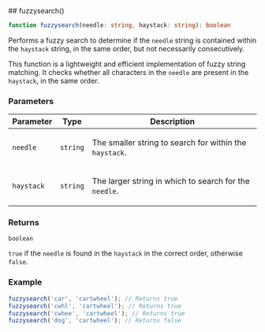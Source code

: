 
[//]: # (Do not edit directly)
[//]: # (Generated by the Cocokits TypeDoc custom theme on Fri Feb 07 2025)



<Meta title='Utils/Search'/>
<MdxPage breadcrumb='Utils' title='Search' tocItems={tocItems} hideThemeSwitcher={true}>
<div>
</div><div id="selection_fuzzysearch">
## fuzzysearch()

```ts
function fuzzysearch(needle: string, haystack: string): boolean
```

Performs a fuzzy search to determine if the `needle` string is contained within the `haystack` string,
in the same order, but not necessarily consecutively.

This function is a lightweight and efficient implementation of fuzzy string matching. It checks
whether all characters in the `needle` are present in the `haystack`, in the same order.

### Parameters

<table class="arg-type-table arg-type-table--full-width">
<thead>
<tr>
<th>Parameter</th>
<th>Type</th>
<th>Description</th>
</tr>
</thead>
<tbody>
<tr>
<td>

`needle`

</td>
<td>

`string`

</td>
<td>

The smaller string to search for within the `haystack`.

</td>
</tr>
<tr>
<td>

`haystack`

</td>
<td>

`string`

</td>
<td>

The larger string in which to search for the `needle`.

</td>
</tr>
</tbody>
</table>

### Returns

`boolean`

`true` if the `needle` is found in the `haystack` in the correct order, otherwise `false`.

### Example

```typescript
fuzzysearch('car', 'cartwheel'); // Returns true
fuzzysearch('cwhl', 'cartwheel'); // Returns true
fuzzysearch('cwhee', 'cartwheel'); // Returns true
fuzzysearch('dog', 'cartwheel'); // Returns false
```

</div>
</MdxPage>
